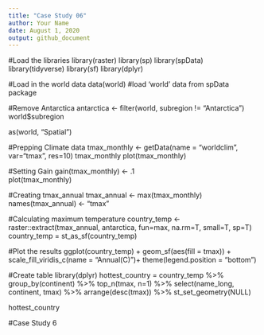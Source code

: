```yaml
---
title: "Case Study 06"
author: Your Name
date: August 1, 2020
output: github_document
---
```

#Load the libraries
library(raster)
library(sp)
library(spData)
library(tidyverse)
library(sf)
library(dplyr)

#Load in the world data
data(world)  #load 'world' data from spData package

#Remove Antarctica
antarctica <- filter(world, subregion != "Antarctica")
world$subregion

as(world, "Spatial")

#Prepping Climate data
tmax_monthly <- getData(name = "worldclim", var="tmax", res=10)
tmax_monthly
plot(tmax_monthly)

#Setting Gain
gain(tmax_monthly) <- .1  
plot(tmax_monthly)

#Creating tmax_annual
tmax_annual <- max(tmax_monthly) 
names(tmax_annual) <- "tmax" 

#Calculating maximum temperature
country_temp <- raster::extract(tmax_annual, antarctica, fun=max, na.rm=T, small=T, sp=T)
country_temp = st_as_sf(country_temp)


#Plot the results
ggplot(country_temp) + geom_sf(aes(fill = tmax)) + 
scale_fill_viridis_c(name = "Annual\nMaximum\nTemperature (C)")+
theme(legend.position = "bottom")

#Create table
library(dplyr)
hottest_country = country_temp %>%
  group_by(continent) %>%
  top_n(tmax, n=1) %>%
  select(name_long, continent, tmax) %>%
  arrange(desc(tmax)) %>%
  st_set_geometry(NULL)

hottest_country

#Case Study 6
